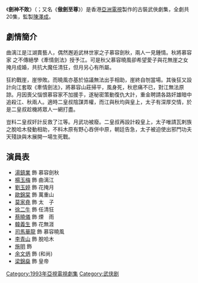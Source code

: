 {{亞視劇集 
| 中文劇名=劍神不敗
| 英文劇名={{lang|en|The Noble Conflict}}
| 圖像=
| 製作年份=1991年
| 海外推出日期=1991年10月
| aTV-11首播日期=1993年2月1日－2月26日
| aTV-11首播時間=逢星期一至五 19:00-20:00（連廣告）
| 監製=[[陳澤成|陳澤成]]
| 編導=[[陳澤成|陳澤成]]、[[王偉仁|王偉仁]]、[[伍兆榮|伍兆榮]]、[[黃偉森|黃偉森]]、[[姜明海|姜明海]]
| 助理編導=[[朱澤新|朱澤新]]、[[李偉峰|李偉峰]]、[[王志敏|王志敏]]、[[池偉民|池偉民]]、[[鄧健文|鄧健文]]
| 編劇=[[羅兆宏|羅兆宏]]、[[鄒錦安|鄒錦安]]、[[張永翔|張永翔]]、[[盧美雲|盧美雲]]、[[盧榮光|盧榮光]]
| 製作統籌=[[許翠文|許翠文]]
| 編審=[[盧榮光|盧榮光]]
| 集數=20
| 劇種=古裝武俠
| 製作公司=[[香港|香港]][[亞洲電視|亞洲電視]]
| 主演=[[湯鎮業|湯鎮業]]、[[楊玉梅|楊玉梅]]、[[劉玉婷|劉玉婷]]、[[歐錦棠|歐錦棠]]<br>[[蔡曉儀|蔡曉儀]]、[[莫家堯|莫家堯]]、[[韓義生|韓義生]]、[[徐二牛|徐二牛]]
| 主題曲=《劍影覓我真》
| 作曲=[[羅兆宏|羅兆宏]]
| 填詞=[[羅兆宏|羅兆宏]]
| 主唱=[[陳雅雯|陳雅雯]]
}}
《'''劍神不敗'''》（{{lang-en|'''The Noble Conflict'''}}；又名《'''傲劍至尊'''》）是香港[[亞洲電視|亞洲電視]]製作的古裝武俠劇集，全劇共20集，監製[[陳澤成|陳澤成]]。

== 劇情簡介 ==
曲漓江是江湖賣藝人，偶然邂逅武林世家之子慕容劍秋，兩人一見鍾情。秋將慕容家 之不傳絕學《牽情劍法》授予江。可是秋父慕容曉風卻希望愛子與花無崖之女掩月成婚，共抗大魔任清狂，但月另心有所屬。

狂約戰崖，崖慘敗。而曉風亦基於協議無法出手相助，崖終自刎當場。其後狂又設計向江套取《牽情劍法》，將慕容山莊掃平，風身死，秋悲痛不已，對江無法原諒。月因喪父惱恨慕容家不加援手，遂秘密策動復仇大計，重金聘請各路奸雄暗中追殺江、秋兩人。適時二皇叔陰謀弄權，而江與秋均與皇上，太子有深厚交情，於是二皇叔趁機將眾人一網打盡。

豈料二皇叔奸計反救了江等。月武功被廢。二皇叔再設計殺皇上，太子唯請瓦剌族之脫哈木發動相助，不料木原有野心吞併中原，朝廷告急，太子被迫使出邪門功夫天殘訣與木展開一場生死戰。

== 演員表 ==
* [[湯鎮業|湯鎮業]] 飾 慕容劍秋
* [[楊玉梅|楊玉梅]] 飾 曲漓江
* [[劉玉婷|劉玉婷]] 飾 花掩月
* [[歐錦棠|歐錦棠]] 飾 萬重山
* [[莫家堯|莫家堯]] 飾 太　子
* [[徐二牛|徐二牛]] 飾 任清狂
* [[蔡曉儀|蔡曉儀]] 飾 煙　雨
* [[韓義生|韓義生]] 飾 花無涯
* [[司馬華龍|司馬華龍]] 飾 慕容曉風
* [[李青山|李青山]] 飾 脫哈木
* [[施明|施明]] 飾
* [[余文炳|余文炳]] 飾 (和尚)
* [[梁錦燊|梁錦燊]] 飾 皇帝

[[Category:1993年亞視電視劇集|Category:1993年亞視電視劇集]]
[[Category:武侠剧|Category:武侠剧]]